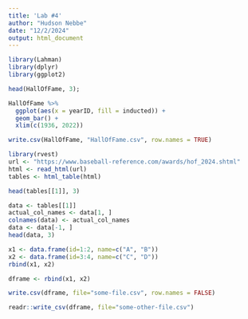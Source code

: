 ```yaml
---
title: 'Lab #4'
author: "Hudson Nebbe"
date: "12/2/2024"
output: html_document
---
```


```r
library(Lahman)
library(dplyr)
library(ggplot2)
```

``` r
head(HallOfFame, 3);
```

``` r
HallOfFame %>% 
  ggplot(aes(x = yearID, fill = inducted)) +
  geom_bar() +
  xlim(c(1936, 2022))
```

``` r
write.csv(HallOfFame, "HallOfFame.csv", row.names = TRUE)
```

``` r
library(rvest)
url <- "https://www.baseball-reference.com/awards/hof_2024.shtml"
html <- read_html(url)
tables <- html_table(html)

head(tables[[1]], 3)
```

``` r
data <- tables[[1]]
actual_col_names <- data[1, ]
colnames(data) <- actual_col_names
data <- data[-1, ]
head(data, 3)
```

``` r
x1 <- data.frame(id=1:2, name=c("A", "B"))
x2 <- data.frame(id=3:4, name=c("C", "D"))
rbind(x1, x2)

dframe <- rbind(x1, x2)
```

``` r
write.csv(dframe, file="some-file.csv", row.names = FALSE)

readr::write_csv(dframe, file="some-other-file.csv")
```